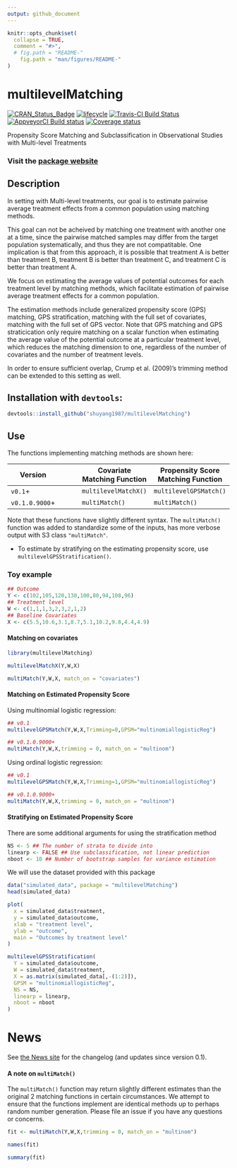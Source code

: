 ```yaml
---
output: github_document
---
```

<!-- rmarkdown v1 -->

<!-- README.md is generated from README.Rmd. Please edit that file -->

```r
knitr::opts_chunk$set(
  collapse = TRUE,
  comment = "#>",
  # fig.path = "README-"
    fig.path = "man/figures/README-"
)
```

# multilevelMatching

[![CRAN_Status_Badge](http://www.r-pkg.org/badges/version/multilevelMatching)](https://cran.r-project.org/package=multilevelMatching)
[![lifecycle](https://img.shields.io/badge/lifecycle-maturing-blue.svg)](https://www.tidyverse.org/lifecycle/#maturing)
[![Travis-CI Build Status](https://travis-ci.org/shuyang1987/multilevelMatching.svg?branch=master)](https://travis-ci.org/shuyang1987/multilevelMatching)
[![AppveyorCI Build status](https://ci.appveyor.com/api/projects/status/eu7vlcbu2j854cdo?svg=true)](https://ci.appveyor.com/project/BarkleyBG/multilevelmatching-3hh85)
[![Coverage status](https://codecov.io/gh/shuyang1987/multilevelMatching/branch/master/graph/badge.svg)](https://codecov.io/github/shuyang1987/multilevelMatching?branch=master)

Propensity Score Matching and Subclassification in Observational Studies with Multi-level Treatments

### Visit the [package website](https://shuyang1987.github.io/multilevelMatching/)

## Description

In setting with Multi-level treatments, our goal is to estimate pairwise average treatment effects from a common population using matching methods.

This goal can not be acheived by matching one treatment with another one at a time, since the pairwise matched samples may differ from the target population systematically, and thus they are not compatitable. One implication is that from this approach, it is possible that treatment A is better than treatment B, treatment B is better than treatment C, and treatment C is better than treatment A. 

We focus on estimating the average values of potential outcomes for each treatment level by matching methods, which facilitate estimation of pairwise average treatment effects for a common population.

The estimation methods include generalized propensity score (GPS) matching, GPS stratification,
matching with the full set of covariates, matching with the full set of GPS vector. Note that GPS matching and GPS straticication only require matching on a scalar function when estimating the average value of the potential outcome at a particular treatment level, which reduces the matching dimension to one, regardless of the number of covariates and the number of treatment levels. 

In order to ensure sufficient overlap, Crump et al. (2009)'s trimming method can be extended to this setting as well. 

## Installation with `devtools`:

```r
devtools::install_github("shuyang1987/multilevelMatching")
```


## Use

The functions implementing matching methods are shown here:

| Version | |Covariate Matching Function | Propensity Score Matching Function |
|----|----|------|-----|
| `v0.1`+| | `multilevelMatchX()` | `multilevelGPSMatch()` |
| `v0.1.0.9000`+ | | `multiMatch()` | `multiMatch()` |

Note that these functions have slightly different syntax. The `multiMatch()` function was added to standardize some of the inputs, has more verbose output with S3 class `"multiMatch"`.

- To estimate by stratifying on the estimating propensity score, use `multilevelGPSStratification()`.

### Toy example

```r
## Outcome
Y <- c(102,105,120,130,100,80,94,108,96)
## Treatment level
W <- c(1,1,1,3,2,3,2,1,2)
## Baseline Covariates
X <- c(5.5,10.6,3.1,8.7,5.1,10.2,9.8,4.4,4.9)
```

#### Matching on covariates

```r
library(multilevelMatching)

multilevelMatchX(Y,W,X)

multiMatch(Y,W,X, match_on = "covariates")
```

#### Matching on Estimated Propensity Score

Using multinomial logistic regression:
```r
## v0.1
multilevelGPSMatch(Y,W,X,Trimming=0,GPSM="multinomiallogisticReg")

## v0.1.0.9000+
multiMatch(Y,W,X,trimming = 0, match_on = "multinom")
```

Using ordinal logistic regression:
```r
## v0.1
multilevelGPSMatch(Y,W,X,Trimming=1,GPSM="multinomiallogisticReg")

## v0.1.0.9000+
multiMatch(Y,W,X,trimming = 0, match_on = "multinom")
```

#### Stratifying on Estimated Propensity Score

There are some additional arguments for using the stratification method

```r
NS <- 5 ## The number of strata to divide into
linearp <- FALSE ## Use subclassification, not linear prediction
nboot <- 10 ## Number of bootstrap samples for variance estimation
```


We will use the dataset provided with this package

```r
data("simulated_data", package = "multilevelMatching")
head(simulated_data)
```


```r
plot(
  x = simulated_data$treatment, 
  y = simulated_data$outcome, 
  xlab = "treatment level",
  ylab = "outcome",
  main = "Outcomes by treatment level"
)
```

```r
multilevelGPSStratification(
  Y = simulated_data$outcome,
  W = simulated_data$treatment,
  X = as.matrix(simulated_data[,-(1:2)]),
  GPSM = "multinomiallogisticReg",
  NS = NS,
  linearp = linearp,
  nboot = nboot
)
```


# News

See [the News site](https://shuyang1987.github.io/multilevelMatching/news/index.html) for the changelog (and updates since version 0.1).

#### A note on `multiMatch()`

The `multiMatch()` function may return slightly different estimates than the original 2 matching functions in certain circumstances. We attempt to ensure that the functions implement are identical methods up to perhaps random number generation. Please file an issue if you have any questions or concerns.

```r
fit <- multiMatch(Y,W,X,trimming = 0, match_on = "multinom")

names(fit)

summary(fit)
```
